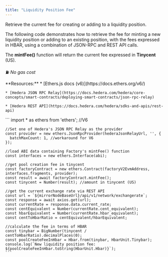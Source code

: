 ```yaml
---
title: "Liquidity Position Fee"
---
```


Retrieve the current fee for creating or adding to a liquidity position.

The following code demonstrates how to retrieve the fee for minting a new liquidity position or adding to an existing position, with the fees expressed in HBAR, using a combination of JSON-RPC and REST API calls.

The **mintFee()** function will return the current fee expressed in **Tinycent** (US).

⛽ *No gas cost*

<Tabs>
  <Tab title="Typescript">
    **Resources:**
  </Tab>

  <Tab title>
    * [Ethers.js docs (v6)](https://docs.ethers.org/v6/)

    * [Hedera JSON RPC Relay](https://docs.hedera.com/hedera/core-concepts/smart-contracts/deploying-smart-contracts/json-rpc-relay)

    * [Hedera REST API](https://docs.hedera.com/hedera/sdks-and-apis/rest-api)
  </Tab>

  <Tab title>
    ```
    import * as ethers from 'ethers'; //V6

    //Set one of Hedera's JSON RPC Relay as the provider
    const provider = new ethers.JsonRpcProvider(hederaJsonRelayUrl, '', {
      batchMaxCount: 1, //workaround for V6
    });

    //load ABI data containing Factory's mintFee() function
    const interfaces = new ethers.Interface(abi);

    //get pool creation fee in tinycent
    const factoryContract = new ethers.Contract(factoryV2EvmAddress, interfaces.fragments, provider);
    const result = await factoryContract.mintFee();
    const tinycent = Number(result); //amount in tinycent (US)

    //get the current exchange rate via REST API
    const url = `${mirrorNodeBaseUrl}/api/v1/network/exchangerate`;
    const response = await axios.get(url);
    const currentRate = response.data.current_rate;
    const centEquivalent = Number(currentRate.cent_equivalent);
    const hbarEquivalent = Number(currentRate.hbar_equivalent);
    const centToHbarRatio = centEquivalent/hbarEquivalent;

    //calculate the fee in terms of HBAR
    const tinybar = BigNumber(tinycent / centToHbarRatio).decimalPlaces(0);
    const poolCreateFeeInHbar = Hbar.from(tinybar, HbarUnit.Tinybar);
    console.log(`New liquidity position fee: ${poolCreateFeeInHbar.toString(HbarUnit.Hbar)}`);
    ```
  </Tab>
</Tabs>
